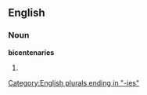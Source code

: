 ==English==

===Noun===
'''bicentenaries'''

# {{plural of|[[bicentenary]]}}

[[Category:English plurals ending in "-ies"]]